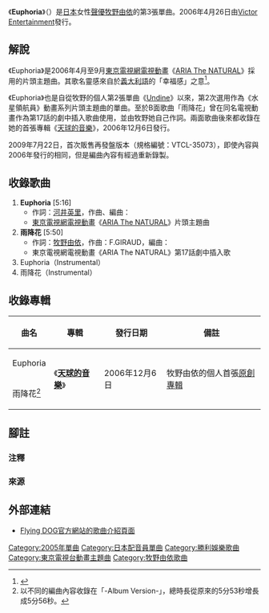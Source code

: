 {{infobox Single 
| Name            = Euphoria<br /><small>（{{lang|ja|ユーフォリア}}）</small>
| Artist          = [[牧野由依|牧野由依]]
| Album           = [[天球的音樂|天球的音樂]]
| A-side          = 
| B-side          = 雨降花
| Released        = 2006年4月26日<br />2009年7月22日（再發盤）
| Format          = [[單曲|12cm單曲]]
| Recorded        = 2006年<br/>{{JPN}}
| Genre           = [[日本流行音樂|J-POP]]（[[動畫歌曲|動畫歌曲]]）
| Length          = 22分18秒
| Label           = [[勝利娛樂|Victor Entertainment]]
| Writer          = [[河井英里|河井英里]]（作詞#1）<br />{{link-ja|窪田美奈|窪田ミナ}}（作曲#1）<br />[[牧野由依|牧野由依]]（作詞#2）<br />F.GIRAUD（作曲#2）
| Producer        = 
| Certification   =
| Chart position  = * 第18名<small>（[[Oricon公信榜|Oricon]]）</small>
* 上榜6次<small>（Oricon）</small>
| Last single     = [[Undine_(牧野由依歌曲)|Undine]]<br />（2005年）
| This single     = '''Euphoria'''<br />（2006年）
| Next single     = [[在令人煩躁的世界上方|在令人煩躁的世界上方]]<br />（2006年）
| Misc            = {{Extra track listing
                    | Album = 天球的音樂
                       | Type = studio
                    | prev_track = [[Undine_(牧野由依單曲)|交響曲]]
                    | prev_no = 5
                    | this_track = '''Euphoria'''
                    | track_no = 6
                    | next_track = [[Amrita_(牧野由依單曲)|Jasmine]]
                    | next_no = 7}}
}}
《'''Euphoria'''》（{{lang-ja|ユーフォリア}}）是[[日本|日本]]女性[[聲優|聲優]][[牧野由依|牧野由依]]的第3張單曲。2006年4月26日由[[勝利娛樂|Victor Entertainment]]發行。

== 解說 ==
《Euphoria》是2006年4月至9月[[東京電視網|東京電視網]][[電視動畫|電視動畫]]《[[水星領航員#電視動畫第二季（ARIA_The_NATURAL）|ARIA The NATURAL]]》採用的片頭主題曲。其歌名靈感來自於[[義大利語|義大利語]]的「幸福感」之意<ref>{{Cite web|date=2006-04-26|url=http://artist.cdjournal.com/d/-/4106021530|title=牧野由依「ARIA The NATURAL」片頭主題曲～Euphoria|work=|author=|publisher=CD Journal|accessdate=2017-01-31|language=ja|archive-date=2019-02-16|archive-url=https://web.archive.org/web/20190216010232/https://artist.cdjournal.com/d/-/4106021530|dead-url=no}}</ref>。

《Euphoria》也是自從牧野的個人第2張單曲《[[Undine_(牧野由依單曲)|Undine]]》以來，第2次選用作為《水星領航員》動畫系列片頭主題曲的單曲。至於B面歌曲「雨降花」曾在同名電視動畫作為第17話的劇中插入歌曲使用，並由牧野她自己作詞。兩面歌曲後來都收錄在她的首張專輯《[[天球的音樂|天球的音樂]]》，2006年12月6日發行。

2009年7月22日，首次販售再發盤版本（規格編號：VTCL-35073），即使內容與2006年發行的相同，但是編曲內容有經過重新錄製。

== 收錄歌曲 ==
# '''Euphoria''' [5:16]
#* 作詞：[[河井英里|河井英里]]，作曲、編曲：{{link-ja|窪田美奈|窪田ミナ}} 
#* [[東京電視網|東京電視網]][[電視動畫|電視動畫]]《[[水星領航員#電視動畫第二季（ARIA_The_NATURAL）|ARIA The NATURAL]]》片頭主題曲
# '''雨降花''' [5:50]
#* 作詞：[[牧野由依|牧野由依]]，作曲：F.GIRAUD，編曲：{{link-ja|河野伸|河野伸}} 
#* 東京電視網電視動畫《ARIA The NATURAL》第17話劇中插入歌
# Euphoria（Instrumental）
# 雨降花（Instrumental）

== 收錄專輯 ==
{|class="wikitable"
!曲名!!專輯!!發行日期!!備註
|-
|Euphoria||rowspan="2"|《'''[[天球的音樂|天球的音樂]]'''》||rowspan="2"|2006年12月6日||rowspan="2"|牧野由依的個人首張[[錄音室專輯|原創專輯]]
|-
|雨降花<ref group="注">以不同的編曲內容收錄在「-Album Version-」，總時長從原來的5分53秒增長成5分56秒。</ref>
|}

== 腳註 ==
=== 注釋 ===
{{reflist|group="注"}}

=== 來源 ===
{{reflist}}

== 外部連結 ==
* [http://www.jvcmusic.co.jp/flyingdog/-/Discography/A019768/VTCL-35073.html Flying DOG官方網站的歌曲介紹頁面] {{Wayback|url=http://www.jvcmusic.co.jp/flyingdog/-/Discography/A019768/VTCL-35073.html |date=20220313031958 }} {{ja icon}}

{{牧野由依}}
{{DEFAULTSORT:Euphoria}}
[[Category:2005年單曲|Category:2005年單曲]]
[[Category:日本配音員單曲|Category:日本配音員單曲]]
[[Category:勝利娛樂歌曲|Category:勝利娛樂歌曲]]
[[Category:東京電視台動畫主題曲|Category:東京電視台動畫主題曲]]
[[Category:牧野由依歌曲|Category:牧野由依歌曲]]